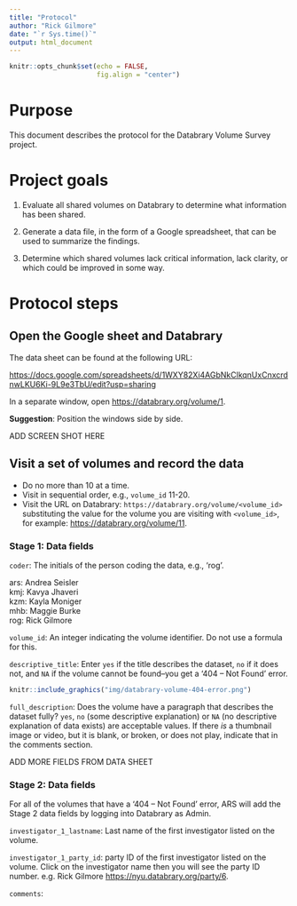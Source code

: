 ```yaml
---
title: "Protocol"
author: "Rick Gilmore"
date: "`r Sys.time()`"
output: html_document
---
```


```r
knitr::opts_chunk$set(echo = FALSE,
                      fig.align = "center")
```

# Purpose

This document describes the protocol for the Databrary Volume Survey project.

# Project goals

1. Evaluate all shared volumes on Databrary to determine what information has been shared.

2. Generate a data file, in the form of a Google spreadsheet, that can be used to summarize the findings.

3. Determine which shared volumes lack critical information, lack clarity, or which could be improved in some way.

# Protocol steps

## Open the Google sheet and Databrary

The data sheet can be found at the following URL:

<https://docs.google.com/spreadsheets/d/1WXY82Xi4AGbNkClkqnUxCnxcrdnwLKU6Ki-9L9e3TbU/edit?usp=sharing>

In a separate window, open <https://databrary.org/volume/1>.

**Suggestion**: Position the windows side by side.

ADD SCREEN SHOT HERE

## Visit a set of volumes and record the data

- Do no more than 10 at a time.
- Visit in sequential order, e.g., `volume_id` 11-20.
- Visit the URL on Databrary: `https://databrary.org/volume/<volume_id>` substituting the value for the volume you are visiting with `<volume_id>`, for example: <https://databrary.org/volume/11>.

### Stage 1: Data fields

`coder`: The initials of the person coding the data, e.g., 'rog'.

ars: Andrea Seisler</br>
kmj: Kavya Jhaveri</br>
kzm: Kayla Moniger</br>
mhb: Maggie Burke</br>
rog: Rick Gilmore</br>

`volume_id`: An integer indicating the volume identifier. Do not use a formula for this.

`descriptive_title`: Enter `yes` if the title describes the dataset, `no` if it does not, and `NA` if the volume cannot be found--you get a '404 -- Not Found' error.

```r
knitr::include_graphics("img/databrary-volume-404-error.png")
```

`full_description`: Does the volume have a paragraph that describes the dataset fully? `yes`, `no` (some descriptive explanation) or `NA` (no descriptive explanation of data exists) are acceptable values. If there _is_ a thumbnail image or video, but it is blank, or broken, or does not play, indicate that in the comments section.

ADD MORE FIELDS FROM DATA SHEET

### Stage 2: Data fields

For all of the volumes that have a '404 -- Not Found' error, ARS will add the Stage 2 data fields by logging into Databrary as Admin.

`investigator_1_lastname`: Last name of the first investigator listed on the volume.  

`investigator_1_party_id`: party ID of the first investigator listed on the volume. Click on the investigator name then you will see the party ID number. e.g. Rick Gilmore <https://nyu.databrary.org/party/6>. 

`comments`:
